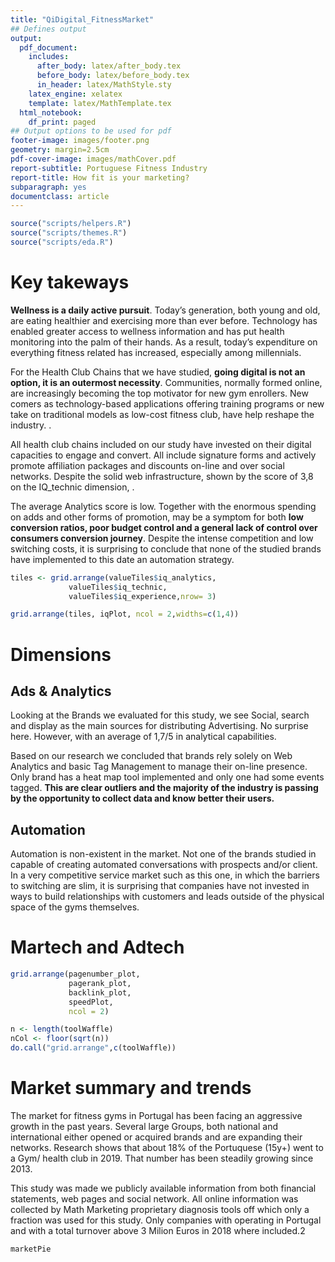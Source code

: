 ```yaml
---
title: "QiDigital_FitnessMarket"
## Defines output
output:
  pdf_document:
    includes:
      after_body: latex/after_body.tex
      before_body: latex/before_body.tex
      in_header: latex/MathStyle.sty
    latex_engine: xelatex
    template: latex/MathTemplate.tex
  html_notebook:
    df_print: paged
## Output options to be used for pdf
footer-image: images/footer.png
geometry: margin=2.5cm
pdf-cover-image: images/mathCover.pdf
report-subtitle: Portuguese Fitness Industry
report-title: How fit is your marketing?
subparagraph: yes
documentclass: article
---
```


```r
source("scripts/helpers.R")
source("scripts/themes.R")
source("scripts/eda.R")
```
  
# Key takeways

**Wellness is a daily active pursuit**. Today's generation, both young and old, are eating healthier and exercising more than ever before. Technology has enabled greater access to wellness information and has put health monitoring into the palm of their hands. As a result, today’s expenditure on everything fitness related has increased, especially among millennials.

For the Health Club Chains that we have studied, **going digital is not an option, it is an outermost necessity**. Communities, normally formed online, are increasingly becoming the top motivator for new gym enrollers. New comers as technology-based applications offering training programs or new take on traditional models as low-cost fitness club, have help reshape the industry. **\textcolor{DarkPurple}{Low switching costs, wellness trends and fierce competition have all contributed into turning digital an integral, crucial and expected part of the overall consumer experience}**.

All health club chains included on our study have invested on their digital capacities to engage and convert. All include signature forms and actively promote affiliation packages and discounts on-line and over social networks. Despite the solid web infrastructure, shown by the score of 3,8 on the IQ_technic dimension, **\textcolor{DarkPurple}{its potential doesn’t seem to been used to its fullest}**.

The average Analytics score is low. Together with the enormous spending on adds and other forms of promotion, may be a symptom for both **low conversion ratios, poor budget control and a general lack of control over consumers conversion journey**. Despite the intense competition and low switching costs, it is surprising to conclude that none of the studied brands have implemented to this date an automation strategy. **\textcolor{DarkPurple}{It is both a threat and an opportunity given the breakneck speed that technology is reshaping fitness.}** 

```r
tiles <- grid.arrange(valueTiles$iq_analytics,
             valueTiles$iq_technic, 
             valueTiles$iq_experience,nrow= 3)
```


```r
grid.arrange(tiles, iqPlot, ncol = 2,widths=c(1,4))
```

\newpage
# Dimensions

## Ads & Analytics

Looking at the Brands we evaluated for this study, we see Social, search and display as the main sources for distributing Advertising. No surprise here. However, with an average of 1,7/5 in analytical capabilities. 

Based on our research we concluded that brands rely solely on Web Analytics and basic Tag Management to manage their on-line presence. Only brand has a heat map tool implemented and only one had some events tagged. **This are clear outliers and the majority of the industry is passing by the opportunity to collect data and know better their users.**

\attentionBox{Companies that invest in their analytical capabilities will be better equipped to understand what drives customer purchases and will better invest in attracting new ones. Connecting that knowledge with automation tools will decrease the cost of client acquisition and increase engagement with customers and leads.}

\impactBox{so what}{At Math Marketing \textbf{we combine Data Science skills, Web development experience and profound knowledge on a variety of industries}. This enables our teams to understand our client’s business, map their operations, transactions and events and implement an efficient data gather plan without compromising the existent web performance.
\textbf{Once the data pipelines are in place we help our client’s crunch, navigate the numbers and identify trends  which help them make insightful decisions.}}

## Automation

Automation is non-existent in the market. Not one of the brands studied in capable of creating automated conversations with prospects and/or client. In a very competitive service market such as this one, in which the barriers to switching are slim, it is surprising that companies have not invested in ways to build relationships with customers and leads outside of the physical space of the gyms themselves.

\attentionBox{Given the pace of today's digital landscape and the rithm of transformation on the fitness and welness market, automation is the most efficient option to keep up with the change and offer potential or regular customers a personalized and segmented experience. The current lack of investment and the decreasing costs of implementing automation strategies pose a threat for current players and an opporrunity for new comers to quickly gain reap significant market share and benefits with small initial investment}

\impactBox{so what}{Math Marketing is a certificated partned with all major automation platforms as Hubspot, Acoustics and Salesforce(Pardout) and manages daily operations for big groups in education and financial markets.We estimate that around 3\% of all university students in Brazil have been converted using our automation solutions.}

\newpage

# Martech and Adtech

```r
grid.arrange(pagenumber_plot, 
             pagerank_plot,
             backlink_plot,
             speedPlot,
             ncol = 2)
```

```r
n <- length(toolWaffle)
nCol <- floor(sqrt(n))
do.call("grid.arrange",c(toolWaffle))
```

# Market summary and trends

The market for fitness gyms in Portugal has been facing an aggressive growth in the past years. Several large Groups, both national and international either opened or acquired brands and are expanding their networks. Research shows that about 18% of the Portuquese (15y+) went to a Gym/ health club in 2019. That number has been steadily growing since 2013.

This study was made we publicly available information from both financial statements, web pages and social network. All online information was collected by Math Marketing proprietary diagnosis tools off which only a fraction was used for this study. Only companies with operating in Portugal and with a total turnover above 3 Milion Euros in 2018 where included.2

```r
marketPie
```

